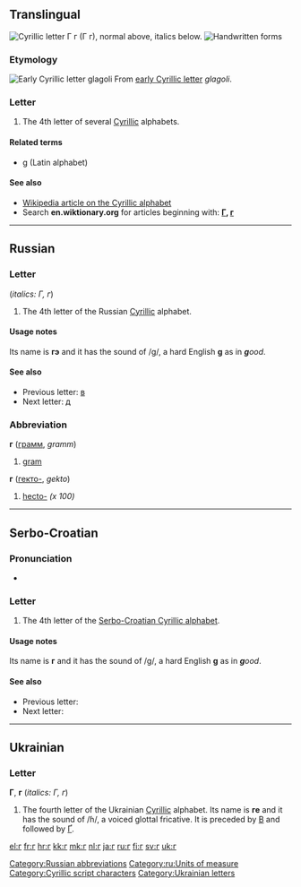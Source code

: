 {{Cyrillic character info|hex=433|name=CYRILLIC SMALL LETTER GHE}}
{{also|г.|Г|ғ|Ғ|ґ|Ґ|r}}
{{also|Appendix:Variations of "g"}}
==Translingual==
{{wikipedia|Ge (Cyrillic)}}
[[Image:Cyrillic G.png|thumb|right|Cyrillic letter '''Г г''' (''Г г''), normal above, italics below.]]
[[File:04-Russian alphabet-Г г.svg|thumb|Handwritten forms]]

===Etymology===
[[Image:Early Cyrillic letter Glagoli.png|Early Cyrillic letter ''glagoli'']]
From [[w:Early Cyrillic alphabet|early Cyrillic letter]] ''glagoli''.

===Letter===
{{head|mul|letter|lower case||upper case|Г}}

# The 4th letter of several [[Cyrillic]] alphabets.

====Related terms====
* [[g]] (Latin alphabet)

====See also====
* [[w:Cyrillic alphabet|Wikipedia article on the Cyrillic alphabet]]
* Search '''en.wiktionary.org''' for articles beginning with: '''[http://en.wiktionary.org/w/index.php?title=Special%3AAllpages&from=%D0%93&namespace=0 Г], [http://en.wiktionary.org/w/index.php?title=Special%3AAllpages&from=%D0%B3&namespace=0 г]'''

----

==Russian==

===Letter===
{{head|ru|letter|lower case||upper case|Г}} (''italics: Г, г'')

# The 4th letter of the Russian [[Cyrillic]] alphabet.

====Usage notes====
Its name is '''гэ''' {{IPAchar|(gɛ)}} and it has the sound of /g/, a hard English '''g''' as in '''''g'''ood''.

====See also====
* Previous letter: [[в#Russian|в]]
* Next letter: [[д#Russian|д]]

===Abbreviation===
'''г''' ([[грамм]], ''gramm'')

# [[gram]]

'''г''' ([[гекто-]], ''gekto'')

# [[hecto-]] ''(x 100)''

[[Category:Russian abbreviations]]
[[Category:ru:Units of measure]]

----

==Serbo-Croatian==
{{attention|sh}}

===Pronunciation===
* {{qualifier|phoneme}} {{IPA|/ɡ/|lang=sh}}

===Letter===
{{head|sh|letter|lower case||upper case|Г}}

# The 4th letter of the [[Serbo-Croatian Cyrillic alphabet]].

====Usage notes====
Its name is '''г''' {{IPAchar|(gɛ)}} and it has the sound of /g/, a hard English '''g''' as in '''''g'''ood''.

====See also====
* Previous letter: {{l|sh|в}}
* Next letter: {{l|sh|д}}

----

==Ukrainian==

===Letter===
'''Г''', '''г''' (''italics: Г, г'')

# The fourth letter of the Ukrainian [[Cyrillic]] alphabet. Its name is '''ге''' {{IPAchar|(ɦɛ)}} and it has the sound of /ɦ/, a voiced glottal fricative. It is preceded by [[в|В]] and followed by [[ґ|Ґ]].

[[Category:Cyrillic script characters]]
[[Category:Ukrainian letters]]

[[el:г]]
[[fr:г]]
[[hr:г]]
[[kk:г]]
[[mk:г]]
[[nl:г]]
[[ja:г]]
[[ru:г]]
[[fi:г]]
[[sv:г]]
[[uk:г]]
